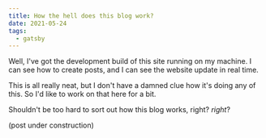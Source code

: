 ```yaml
---
title: How the hell does this blog work?
date: 2021-05-24
tags:
  - gatsby
---
```


Well, I've got the development build of this site running on my machine. I can see how to create posts, and I can see the website update in real time.

This is all really neat, but I don't have a damned clue how it's doing any of this. So I'd like to work on that here for a bit.

Shouldn't be too hard to sort out how this blog works, right? _right_?

(post under construction)
